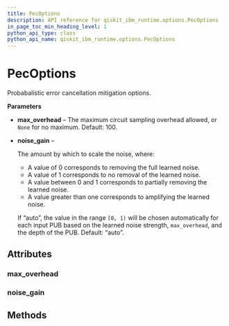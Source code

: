```yaml
---
title: PecOptions
description: API reference for qiskit_ibm_runtime.options.PecOptions
in_page_toc_min_heading_level: 1
python_api_type: class
python_api_name: qiskit_ibm_runtime.options.PecOptions
---
```


# PecOptions

<Class id="qiskit_ibm_runtime.options.PecOptions" isDedicatedPage={true} github="https://github.com/Qiskit/qiskit-ibm-runtime/tree/main/qiskit_ibm_runtime/options/pec_options.py#L20-L44" signature="PecOptions(*args, **kwargs)">
  Probabalistic error cancellation mitigation options.

  **Parameters**

  *   **max\_overhead** – The maximum circuit sampling overhead allowed, or `None` for no maximum. Default: 100.

  *   **noise\_gain** –

      The amount by which to scale the noise, where:

      *   A value of 0 corresponds to removing the full learned noise.
      *   A value of 1 corresponds to no removal of the learned noise.
      *   A value between 0 and 1 corresponds to partially removing the learned noise.
      *   A value greater than one corresponds to amplifying the learned noise.

      If “auto”, the value in the range `[0, 1)` will be chosen automatically for each input PUB based on the learned noise strength, `max_overhead`, and the depth of the PUB. Default: “auto”.

  ## Attributes

  ### max\_overhead

  <Attribute id="qiskit_ibm_runtime.options.PecOptions.max_overhead" name="max_overhead" attributeTypeHint="UnsetType | float | None" attributeValue="= Unset" />

  ### noise\_gain

  <Attribute id="qiskit_ibm_runtime.options.PecOptions.noise_gain" name="noise_gain" attributeTypeHint="UnsetType | float | Literal['auto']" attributeValue="= Unset" />

  ## Methods
</Class>


